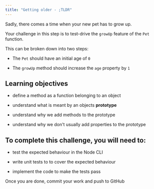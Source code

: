 ```yaml
---
title: "Getting older - ;TLDR"
---
```


Sadly, there comes a time when your new pet has to grow up.

Your challenge in this step is to test-drive the `growUp` feature of the `Pet` function.

This can be broken down into two steps:

- The `Pet` should have an initial age of `0`

- The `growUp` method should increase the `age` property by `1`

## Learning objectives

- define a method as a function belonging to an object

- understand what is meant by an objects **prototype**

- understand why we add methods to the prototype

- understand why we don't usually add properties to the prototype

##  To complete this challenge, you will need to:

- test the expected behaviour in the Node CLI

- write unit tests to to cover the expected behaviour

- implement the code to make the tests pass

Once you are done, commit your work and push to GitHub